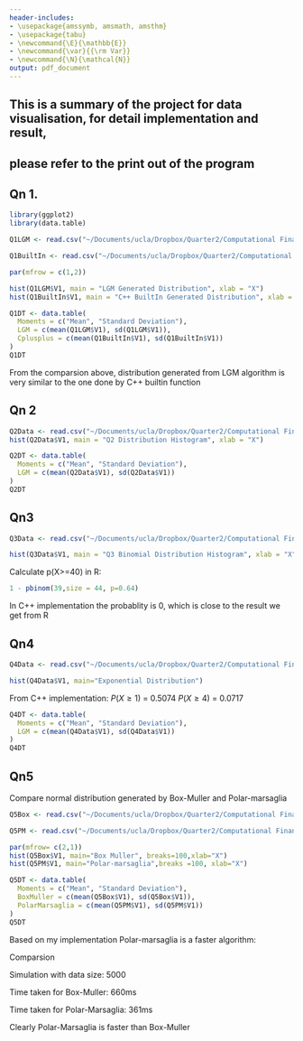 ```yaml
---
header-includes:
- \usepackage{amssymb, amsmath, amsthm}
- \usepackage{tabu}
- \newcommand{\E}{\mathbb{E}}
- \newcommand{\var}{{\rm Var}}
- \newcommand{\N}{\mathcal{N}}
output: pdf_document
---
```


\noindent \begin{tabu} to \textwidth {@{}X[4 l] @{}X[r]}
  \textbf{Project 1}           & \\ 
  \textbf{MFE 405: Computational Finance}   & \\ 
  \textbf{Professor Goukasian}         & \\
  \textbf{Students: Xiahao Wang}
\end{tabu}

## This is a summary of the project for data visualisation, for detail implementation and result,
## please refer to the print out of the program

## Qn 1. 

```r
library(ggplot2)
library(data.table)

Q1LGM <- read.csv("~/Documents/ucla/Dropbox/Quarter2/Computational Finance/HW/computationalFinanceProject1/Data/Q1LGM.csv", header = FALSE, sep=",")

Q1BuiltIn <- read.csv("~/Documents/ucla/Dropbox/Quarter2/Computational Finance/HW/computationalFinanceProject1/Data/Q1BuiltIn.csv", header = FALSE, sep=",")

par(mfrow = c(1,2))

hist(Q1LGM$V1, main = "LGM Generated Distribution", xlab = "X")
hist(Q1BuiltIn$V1, main = "C++ BuiltIn Generated Distribution", xlab = "X")

Q1DT <- data.table(
  Moments = c("Mean", "Standard Deviation"),
  LGM = c(mean(Q1LGM$V1), sd(Q1LGM$V1)),
  Cplusplus = c(mean(Q1BuiltIn$V1), sd(Q1BuiltIn$V1))
)
Q1DT

```
From the comparsion above, distribution generated from LGM algorithm is very similar to the one done by C++ builtin function

## Qn 2

```r
Q2Data <- read.csv("~/Documents/ucla/Dropbox/Quarter2/Computational Finance/HW/computationalFinanceProject1/Data/Q2Data.csv", header = FALSE, sep=",")
hist(Q2Data$V1, main = "Q2 Distribution Histogram", xlab = "X")

Q2DT <- data.table(
  Moments = c("Mean", "Standard Deviation"),
  LGM = c(mean(Q2Data$V1), sd(Q2Data$V1))
)
Q2DT

```

## Qn3 

```r
Q3Data <- read.csv("~/Documents/ucla/Dropbox/Quarter2/Computational Finance/HW/computationalFinanceProject1/Data/Q3Data.csv", header = FALSE, sep=",")

hist(Q3Data$V1, main = "Q3 Binomial Distribution Histogram", xlab = "X", xlim = c(15,40))

```

Calculate p(X>=40) in R:
```r
1 - pbinom(39,size = 44, p=0.64)
```

In C++ implementation the probablity is 0, which is close to the result we get from R


## Qn4

```r
Q4Data <- read.csv("~/Documents/ucla/Dropbox/Quarter2/Computational Finance/HW/computationalFinanceProject1/Data/Q4Data.csv", header = FALSE, sep=",")

hist(Q4Data$V1, main="Exponential Distribution")

```

From C++ implementation:
$P(X \geqslant 1)$ = 0.5074
$P(X \geqslant 4)$ = 0.0717

```r
Q4DT <- data.table(
  Moments = c("Mean", "Standard Deviation"),
  LGM = c(mean(Q4Data$V1), sd(Q4Data$V1))
)
Q4DT
```

## Qn5

Compare normal distribution generated by Box-Muller and Polar-marsaglia

```r
Q5Box <- read.csv("~/Documents/ucla/Dropbox/Quarter2/Computational Finance/HW/computationalFinanceProject1/Data/Q5BoxMuller.csv", header = FALSE, sep=",")

Q5PM <- read.csv("~/Documents/ucla/Dropbox/Quarter2/Computational Finance/HW/computationalFinanceProject1/Data/Q5PM.csv", header = FALSE, sep=",")

par(mfrow= c(2,1))
hist(Q5Box$V1, main="Box Muller", breaks=100,xlab="X")
hist(Q5PM$V1, main="Polar-marsaglia",breaks =100, xlab="X")

Q5DT <- data.table(
  Moments = c("Mean", "Standard Deviation"),
  BoxMuller = c(mean(Q5Box$V1), sd(Q5Box$V1)),
  PolarMarsaglia = c(mean(Q5PM$V1), sd(Q5PM$V1))
)
Q5DT

```

Based on my implementation Polar-marsaglia is a faster algorithm:

##################### Comparsion ###################################

Simulation with data size: 5000

Time taken for Box-Muller: 660ms

Time taken for Polar-Marsaglia: 361ms

Clearly Polar-Marsaglia is faster than Box-Muller

####################################################################




